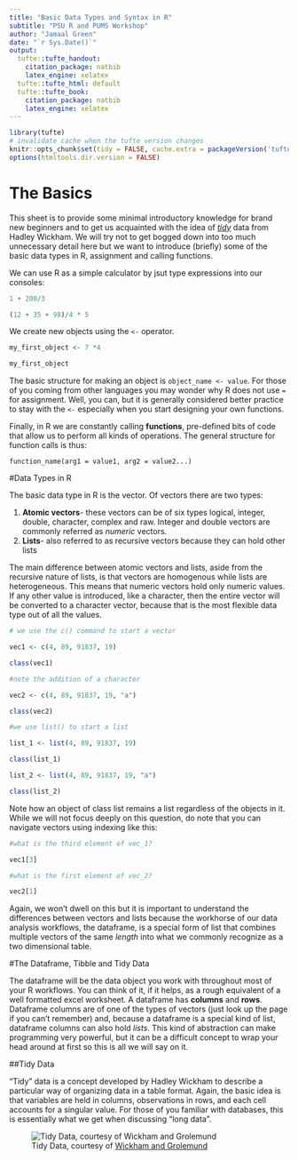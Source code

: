 ```yaml
---
title: "Basic Data Types and Syntax in R"
subtitle: "PSU R and PUMS Workshop"
author: "Jamaal Green"
date: "`r Sys.Date()`"
output:
  tufte::tufte_handout:
    citation_package: natbib
    latex_engine: xelatex
  tufte::tufte_html: default
  tufte::tufte_book:
    citation_package: natbib
    latex_engine: xelatex
---
```


```r
library(tufte)
# invalidate cache when the tufte version changes
knitr::opts_chunk$set(tidy = FALSE, cache.extra = packageVersion('tufte'))
options(htmltools.dir.version = FALSE)
```

# The Basics

This sheet is to provide some minimal introductory knowledge for brand new beginners and to get us acquainted with the idea of [*tidy*](http://r4ds.had.co.nz/explore-intro.html) data from Hadley Wickham. We will try not to get bogged down into too much unnecessary detail here but we want to introduce (briefly) some of the basic data types in R, assignment and calling functions. 

We can use R as a simple calculator by jsut type expressions into our consoles:

```r

1 + 200/3

(12 + 35 + 98)/4 * 5
```

We create new objects using the `<-` operator.

```r

my_first_object <- 7 *4

my_first_object

```

The basic structure for making an object is `object_name <- value`. For those of you coming from other languages you may wonder why R does not use `=` for assignment. Well, you can, but it is generally considered better practice to stay with the `<-` especially when you start designing your own functions. 

Finally, in R we are constantly calling **functions**, pre-defined bits of code that allow us to perform all kinds of operations. The general structure for function calls is thus:

```function_name(arg1 = value1, arg2 = value2...)```

#Data Types in R

The basic data type in R is the vector. Of vectors there are two types:

1.  **Atomic vectors**- these vectors can be of six types logical, integer, double, character, complex and raw. Integer and double vectors are commonly referred as *numeric* vectors.
2.  **Lists**- also referred to as recursive vectors because they can hold other lists

The main difference between atomic vectors and lists, aside from the recursive nature of lists, is that vectors are homogenous while lists are heterogeneous. This means that numeric vectors hold only numeric values. If any other value is introduced, like a character, then the entire vector will be converted to a character vector, because that is the most flexible data type out of all the values.

```r

# we use the c() command to start a vector

vec1 <- c(4, 89, 91837, 19)

class(vec1)

#note the addition of a character 

vec2 <- c(4, 89, 91837, 19, "a")

class(vec2)

#we use list() to start a list

list_1 <- list(4, 89, 91837, 19)

class(list_1)

list_2 <- list(4, 89, 91837, 19, "a")

class(list_2)
```


Note how an object of class list remains a list regardless of the objects in it. While we will not focus deeply on this question, do note that you can navigate vectors using indexing like this:

```r


#what is the third element of vec_1?

vec1[3]

#what is the first element of vec_2?

vec2[1]

```

Again, we won't dwell on this but it is important to understand the differences between vectors and lists because the workhorse of our data analysis workflows, the dataframe, is a special form of list that combines multiple vectors of the same *length* into what we commonly recognize as a two dimensional table.

#The Dataframe, Tibble and Tidy Data

The dataframe will be the data object you work with throughout most of your R workflows. You can think of it, if it helps, as a rough equivalent of a well formatted excel worksheet. A dataframe has **columns** and **rows**. Dataframe columns are of one of the types of vectors (just look up the page if you can't remember) and, because a dataframe is a special kind of list, dataframe columns can also hold *lists*. This kind of abstraction can make programming very powerful, but it can be a difficult concept to wrap your head around at first so this is all we will say on it. 

##Tidy Data

"Tidy" data is a concept developed by Hadley Wickham to describe a particular way of organizing data in a table format. Again, the basic idea is that variables are held in columns, observations in rows, and each cell accounts for a singular value. For those of you familiar with databases, this is essentially what we get when discussing "long data".

![Tidy Data, courtesy of [Wickham and Grolemund](http://r4ds.had.co.nz/tidy-data.html)](tidy-1.png)


